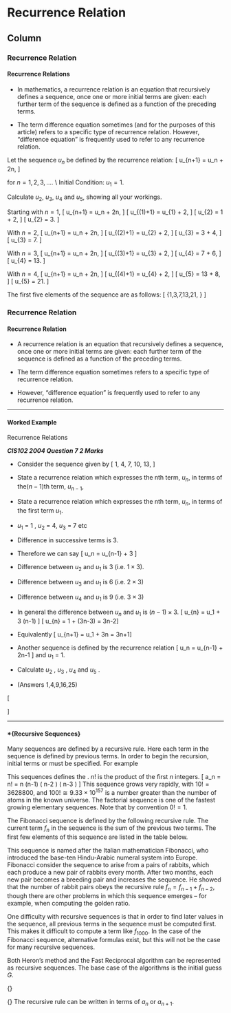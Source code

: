 Recurrence Relation {data-navmenu="Progressions"}
==================================

Column {.tabset}
-----------------------------


### Recurrence Relation

#### Recurrence Relations 

* In mathematics, a recurrence relation is an equation that recursively defines a sequence, once one or more initial terms are given: each further term of the sequence is defined as a function of the preceding terms.
<p>
* The term difference equation sometimes (and for the purposes of this article) refers to a specific type of recurrence relation. However, "difference equation" is frequently used to refer to any recurrence relation.




Let the sequence $u_n$ be defined by the recurrence relation:
\[ u_{n+1} = u_n + 2n, \]

for $n=1,2,3,\ldots$. \\  Initial Condition: $u_1=1$.

Calculate $u_2$, $u_3$, $u_4$ and $u_5$, showing all your workings.

Starting with $n=1$,
\[ u_{n+1} = u_n + 2n, \]
\[ u_{(1)+1} = u_{1} + 2\times 1, \]
\[ u_{2} = 1 + 2, \]
\[ u_{2} = 3. \]

With $n=2$,
\[ u_{n+1} = u_n + 2n, \]
\[ u_{(2)+1} = u_{2} + 2\times 2, \]
\[ u_{3} = 3 + 4, \]
\[ u_{3} = 7. \]

With $n=3$,
\[ u_{n+1} = u_n + 2n, \]
\[ u_{(3)+1} = u_{3} + 2\times 3, \]
\[ u_{4} = 7 + 6, \]
\[ u_{4} = 13. \]

With $n=4$,
\[ u_{n+1} = u_n + 2n, \]
\[ u_{(4)+1} = u_{4} + 2\times 4, \]
\[ u_{5} = 13 + 8, \]
\[ u_{5} = 21. \]

The first five elements of the sequence are as follows:
\[ \{1,3,7,13,21, \ldots\}
\]


### Recurrence Relation

<h4>Recurrence Relation</h4>

* A recurrence relation is an equation that recursively defines a sequence, once one or more initial terms are given: 
each further term of the sequence is defined as a function of the preceding terms.
* The term difference equation sometimes refers to a specific type of recurrence relation. 

* However, "difference equation" is frequently used to refer to any recurrence relation.

------------------------

#### Worked Example 

Recurrence Relations

***CIS102 2004 Question 7 2 Marks***



*  Consider the sequence given by \[ 1, 4, 7, 10, 13, \ldots\]
*  State a recurrence relation which expresses the nth term, $u_n$, in terms of the$(n - 1)$th term, $u_{n-1}$, 
*  State a recurrence relation which expresses the nth term, $u_n$, in terms of the first term $u_1$.



*  $u_1$ = 1 , $u_2$ = 4, $u_3$ = 7 etc 
*  Difference in successive terms is 3.
*  Therefore we can say 
\[ u_n = u_{n-1} + 3 \]



*  Difference between $u_2$ and $u_1$ is 3 (i.e. $1 \times 3$).
*  Difference between $u_3$ and $u_1$ is 6 (i.e. $2 \times 3$)
*  Difference between $u_4$ and $u_1$ is 9 (i.e. $3 \times 3$)

*  In general the difference between $u_n$ and $u_1$ is $(n-1)\times 3$.
\[ u_{n} = u_1 + 3 \times (n-1) \]
\[ u_{n} = 1 + (3n-3) = 3n-2\]
*  Equivalently
\[ u_{n+1} = u_1 + 3n = 3n+1\]



*  Another sequence is defined by the recurrence relation 
\[ u_n = u_{n-1} + 2n-1 \] and
$u_1$ = 1.
*  Calculate $u_2$ , $u_3$ , $u_4$  and $u_5$ .
*  (Answers 1,4,9,16,25)


\[\begin{array}{|c|c|c|c|}
n    & u_{n-1} & 2n-1 & u_n \\ \hline
2      & 1         &  3   & u_2 = 4 \\ \hline
3      & 4         &  5   & u_3 = 9 \\ \hline
4      & 9         &  7   & u_4 = 16 \\ \hline
5      & 16        &  9   & u_5 = 25 \\ \hline
\end{array}\]

-------------------------



#### *{Recursive Sequences}

Many sequences are defined by a recursive rule. Here each term in the sequence is defined by previous terms. In order to begin the recursion, initial terms or \emph{base cases} must be specified. For example
\begin{align*}
  &\begin{cases}
a_0=&1\\
a_n=&n a_{n-1}
  \end{cases}
\end{align*}
\begin{align*}
  a_0=&1   & &\\
  a_1=&1 \cdot a_0 = 1 &=&1  \\
  a_2=&2 \cdot a_1 = 2 \cdot 1 &=&2  \\
  a_3=&3 \cdot a_2 = 3 \cdot 2 \cdot 1 &=&6  \\
  a_4=&4 \cdot a_3 = 4 \cdot 3 \cdot 2 \cdot 1 &=&24  \\
  a_5=&5 \cdot a_4 = 5 \cdot 4 \cdot 3 \cdot 2 \cdot 1 &=&120  \\
  a_6=&6 \cdot a_5 = 6 \cdot 5 \cdot 4 \cdot 3 \cdot 2 \cdot 1 &=&620
\end{align*}

This sequences defines the \emph{factorial function}. $n!$ is the product of the first $n$ integers.
\[ a_n = n! = n \cdot (n-1) \cdot \left( n-2 \right) \cdot \left( n-3 \right) \cdots 3 \cdot 2 \cdot 1 \]
This sequence grows very rapidly, with $10!=3628800$, and $100! \cong 9.33 \times 10 ^{157}$ is a number greater than the number of atoms in the known universe. The factorial sequence is one of the fastest growing elementary sequences. Note that by convention $0!=1$.

\subsubsection*{Fibonacci sequence/numbers}
The Fibonacci sequence is defined by the following recursive rule.
\begin{align*}
  &\begin{cases}
f_0=&0; \quad f_1=1\\
f_n=&f_{n-1}+f_{n-2}
  \end{cases}
\end{align*}
The current term $f_n$ in the sequence is the sum of the previous two terms. The first few elements of this sequence are listed in the table below.
\begin{center}
\begin{tabular}{|c|c|c|c|c|c|c|c|c|c|c|c|}
\hline
$f_0$ & $f_1$ & $f_2$ & $f_3$ & $f_4$ & $f_5$ & $f_6$ & $f_7$ & $f_8$ & $f_9$ & $f_{10}$ & $f_{11}$  \\
\hline
0 & 1 & 1 & 2& 3 & 5 & 8 & 13 & 21 & 34 & 55 & 89 \\
\hline
\end{tabular}
\end{center}
This sequence is named after the Italian mathematician Fibonacci, who introduced the base-ten Hindu-Arabic numeral system into Europe. Fibonacci consider the sequence to arise from a pairs of rabbits, which each produce a new pair of rabbits every month. After two months, each new pair becomes a breeding pair and increases the sequence. He showed that the number of rabbit pairs obeys the recursive rule $f_n=f_{n-1}+f_{n-2}$, though there are other problems in which this sequence emerges -- for example, when computing the golden ratio.

One difficulty with recursive sequences is that in order to find later values in the sequence, all previous terms in the sequence must be computed first. This makes it difficult to compute a term like $f_{1000}$. In the case of the Fibonacci sequence, alternative formulas exist, but this will not be the case for many recursive sequences.

Both Heron's method and the Fast Reciprocal algorithm can be represented as recursive sequences. The base case of the algorithms is the initial guess $G$.

 {\bf Heron's method to find $\sqrt{S}$:}
\begin{align*}
  &\begin{cases}
h_0=&G\\
h_{n+1}=&\frac{1}{2} \left( h_n + \frac{S}{h_n} \right)
  \end{cases}
\end{align*}

 {\bf Fast Reciprocal algorithm to find $\dfrac{1}{D}$:}
\begin{align*}
  &\begin{cases}
r_0=&G\\
r_{n+1}=&r_n \left( 2-D r_n \right)
  \end{cases}
\end{align*}
The recursive rule can be written in terms of $a_{n}$ or $a_{n+1}$.




